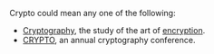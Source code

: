 Crypto could mean any one of the following:

*[[Cryptography]], the study of the art of [[encryption]].
*[[CRYPTO]], an annual cryptography conference.

{{dab}}